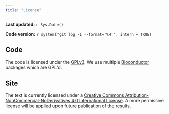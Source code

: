 ```yaml
---
title: "License"
---
```


**Last updated:** `r Sys.Date()`

**Code version:** `r system("git log -1 --format='%H'", intern = TRUE)`

## Code

The code is licensed under the [GPLv3][code-license].
We use multiple [Bioconductor][bioc] packages which are GPL'd.

[bioc]: https://www.bioconductor.org/about

## Site

The text is currently licensed under a [Creative Commons Attribution-NonCommercial-NoDerivatives 4.0 International License][site-license].
A more permissive license will be applied upon future publication of the results.

[code-license]: https://www.gnu.org/licenses/gpl-3.0.txt
[site-license]: https://creativecommons.org/licenses/by-nc-nd/4.0/
